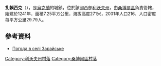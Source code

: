 {{coord|49|37|1|N|23|17|25|E|scale:100000|display=title}}

'''扎賴西克'''（{{lang-uk|Зарайське}}），是[[烏克蘭|烏克蘭]]的城鎮，位於該國西部[[利沃夫州|利沃夫州]]，由[[桑博爾區|桑博爾區]]負責管轄，始建於1241年，面積7.25平方公里，海拔高度271米，2001年人口216，人口密度每平方公里29.79人。

==參考資料==
* [http://weather.in.ua/ua/l'vovskaja/8525 Погода в селі Зарайське]{{Wayback|url=http://weather.in.ua/ua/l'vovskaja/8525 |date=20160305093109 }}

[[Category:利沃夫州村落|Category:利沃夫州村落]]
[[Category:桑博爾區村落|Category:桑博爾區村落]]


{{Lviv-geo-stub}}